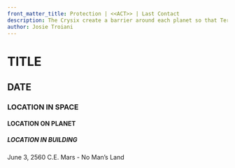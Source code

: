 ```yaml
---
front_matter_title: Protection | <<ACT>> | Last Contact
description: The Crysix create a barrier around each planet so that Terra Firma can no longer attack
author: Josie Troiani
---
```

# TITLE

## DATE

### LOCATION IN SPACE

#### LOCATION ON PLANET

##### LOCATION IN BUILDING

June 3, 2560 C.E.
Mars - No Man’s Land
